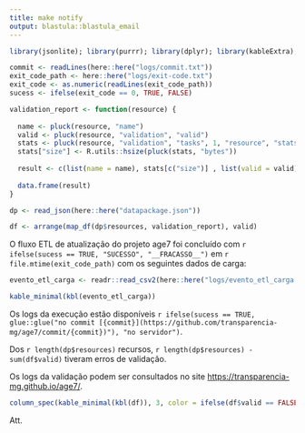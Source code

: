 ```yaml
---
title: make notify
output: blastula::blastula_email
--- 
```


```r
library(jsonlite); library(purrr); library(dplyr); library(kableExtra); library(readr)

commit <- readLines(here::here("logs/commit.txt"))
exit_code_path <- here::here("logs/exit-code.txt")
exit_code <- as.numeric(readLines(exit_code_path))
sucess <- ifelse(exit_code == 0, TRUE, FALSE)

validation_report <- function(resource) {
  
  name <- pluck(resource, "name")
  valid <- pluck(resource, "validation", "valid")
  stats <- pluck(resource, "validation", "tasks", 1, "resource", "stats")
  stats["size"] <- R.utils::hsize(pluck(stats, "bytes"))
  
  result <- c(list(name = name), stats[c("size")] , list(valid = valid), stats[c("fields", "rows")])
  
  data.frame(result)
}

dp <- read_json(here::here("datapackage.json"))

df <- arrange(map_df(dp$resources, validation_report), valid)
```

O fluxo ETL de atualização do projeto age7 foi concluído com `r ifelse(sucess == TRUE, "SUCESSO", "__FRACASSO__")` em `r file.mtime(exit_code_path)` com os seguintes dados de carga:

```r
evento_etl_carga <- readr::read_csv2(here::here("logs/evento_etl_carga.csv"), show_col_types = FALSE)

kable_minimal(kbl(evento_etl_carga))
```


Os logs da execução estão disponíveis `r ifelse(sucess == TRUE, glue::glue("no commit [{commit}](https://github.com/transparencia-mg/age7/commit/{commit})"), "no servidor")`.

Dos `r length(dp$resources)` recursos, `r length(dp$resources) - sum(df$valid)` tiveram erros de validação.

Os logs da validação podem ser consultados no site <https://transparencia-mg.github.io/age7/>.

```r
column_spec(kable_minimal(kbl(df)), 3, color = ifelse(df$valid == FALSE, "red", "green"))
```

Att.
